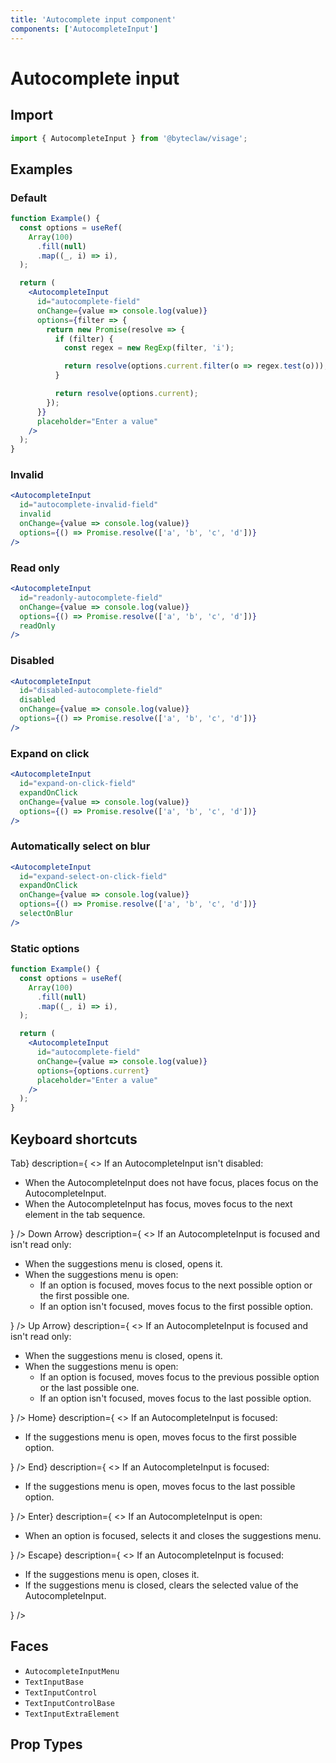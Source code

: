 ```yaml
---
title: 'Autocomplete input component'
components: ['AutocompleteInput']
---
```


# Autocomplete input

## Import

```js transpile=false
import { AutocompleteInput } from '@byteclaw/visage';
```

## Examples

### Default

```jsx live=true
function Example() {
  const options = useRef(
    Array(100)
      .fill(null)
      .map((_, i) => i),
  );

  return (
    <AutocompleteInput
      id="autocomplete-field"
      onChange={value => console.log(value)}
      options={filter => {
        return new Promise(resolve => {
          if (filter) {
            const regex = new RegExp(filter, 'i');

            return resolve(options.current.filter(o => regex.test(o)));
          }

          return resolve(options.current);
        });
      }}
      placeholder="Enter a value"
    />
  );
}
```

### Invalid

```jsx live=true
<AutocompleteInput
  id="autocomplete-invalid-field"
  invalid
  onChange={value => console.log(value)}
  options={() => Promise.resolve(['a', 'b', 'c', 'd'])}
/>
```

### Read only

```jsx live=true
<AutocompleteInput
  id="readonly-autocomplete-field"
  onChange={value => console.log(value)}
  options={() => Promise.resolve(['a', 'b', 'c', 'd'])}
  readOnly
/>
```

### Disabled

```jsx live=true
<AutocompleteInput
  id="disabled-autocomplete-field"
  disabled
  onChange={value => console.log(value)}
  options={() => Promise.resolve(['a', 'b', 'c', 'd'])}
/>
```

### Expand on click

```jsx live=true
<AutocompleteInput
  id="expand-on-click-field"
  expandOnClick
  onChange={value => console.log(value)}
  options={() => Promise.resolve(['a', 'b', 'c', 'd'])}
/>
```

### Automatically select on blur

```jsx live=true
<AutocompleteInput
  id="expand-select-on-click-field"
  expandOnClick
  onChange={value => console.log(value)}
  options={() => Promise.resolve(['a', 'b', 'c', 'd'])}
  selectOnBlur
/>
```

### Static options

```jsx live=true
function Example() {
  const options = useRef(
    Array(100)
      .fill(null)
      .map((_, i) => i),
  );

  return (
    <AutocompleteInput
      id="autocomplete-field"
      onChange={value => console.log(value)}
      options={options.current}
      placeholder="Enter a value"
    />
  );
}
```

## Keyboard shortcuts

<DescriptionList>
  <DescriptionListItem
    term={<KeyboardKey>Tab</KeyboardKey>}
    description={
      <>
        If an AutocompleteInput isn&apos;t disabled:
        <ul>
          <li>
            When the AutocompleteInput does not have focus, places focus on the
            AutocompleteInput.
          </li>
          <li>
            When the AutocompleteInput has focus, moves focus to the next
            element in the tab sequence.
          </li>
        </ul>
      </>
    }
  />
  <DescriptionListItem
    term={<KeyboardKey>Down Arrow</KeyboardKey>}
    description={
      <>
        If an AutocompleteInput is focused and isn&apos;t read only:
        <ul>
          <li>When the suggestions menu is closed, opens it.</li>
          <li>
            When the suggestions menu is open:
            <ul>
              <li>
                If an option is focused, moves focus to the next possible option
                or the first possible one.
              </li>
              <li>
                If an option isn&apos;t focused, moves focus to the first
                possible option.
              </li>
            </ul>
          </li>
        </ul>
      </>
    }
  />
  <DescriptionListItem
    term={<KeyboardKey>Up Arrow</KeyboardKey>}
    description={
      <>
        If an AutocompleteInput is focused and isn&apos;t read only:
        <ul>
          <li>When the suggestions menu is closed, opens it.</li>
          <li>
            When the suggestions menu is open:
            <ul>
              <li>
                If an option is focused, moves focus to the previous possible
                option or the last possible one.
              </li>
              <li>
                If an option isn&apos;t focused, moves focus to the last
                possible option.
              </li>
            </ul>
          </li>
        </ul>
      </>
    }
  />
  <DescriptionListItem
    term={<KeyboardKey>Home</KeyboardKey>}
    description={
      <>
        If an AutocompleteInput is focused:
        <ul>
          <li>
            If the suggestions menu is open, moves focus to the first possible
            option.
          </li>
        </ul>
      </>
    }
  />
  <DescriptionListItem
    term={<KeyboardKey>End</KeyboardKey>}
    description={
      <>
        If an AutocompleteInput is focused:
        <ul>
          <li>
            If the suggestions menu is open, moves focus to the last possible
            option.
          </li>
        </ul>
      </>
    }
  />
  <DescriptionListItem
    term={<KeyboardKey>Enter</KeyboardKey>}
    description={
      <>
        If an AutocompleteInput is open:
        <ul>
          <li>
            When an option is focused, selects it and closes the suggestions
            menu.
          </li>
        </ul>
      </>
    }
  />
  <DescriptionListItem
    term={<KeyboardKey>Escape</KeyboardKey>}
    description={
      <>
        If an AutocompleteInput is focused:
        <ul>
          <li>If the suggestions menu is open, closes it.</li>
          <li>
            If the suggestions menu is closed, clears the selected value of the
            AutocompleteInput.
          </li>
        </ul>
      </>
    }
  />
</DescriptionList>

## Faces

- `AutocompleteInputMenu`
- `TextInputBase`
- `TextInputControl`
- `TextInputControlBase`
- `TextInputExtraElement`

## Prop Types

<PropTypes component="AutocompleteInput" />
